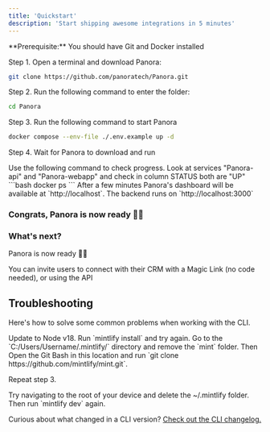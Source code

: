 ```yaml
---
title: 'Quickstart'
description: 'Start shipping awesome integrations in 5 minutes'
---
```


<Info>
  **Prerequisite:** You should have Git and Docker installed
</Info>

Step 1. Open a terminal and download Panora:

```bash bash
git clone https://github.com/panoratech/Panora.git
```

Step 2. Run the following command to enter the folder:

```bash
cd Panora
```

Step 3. Run the following command to start Panora

```bash
docker compose --env-file ./.env.example up -d
```

Step 4. Wait for Panora to download and run

<Tip>
  Use the following command to check progress. Look at services "Panora-api" and  "Panora-webapp" and check in column STATUS both are "UP"
  ```bash
docker ps
```

</Tip>
After a few minutes Panora's dashboard will be available at `http://localhost`.
The backend runs on `http://localhost:3000`

### Congrats, Panora is now ready 🍾🔥
### What's next? 

Panora is now ready 🍾🔥

You can invite users to connect with their CRM with a Magic Link (no code needed), or using the API 

## Troubleshooting

Here's how to solve some common problems when working with the CLI.

<AccordionGroup>
  <Accordion title="Mintlify is not loading">
    Update to Node v18. Run `mintlify install` and try again.
  </Accordion>
  <Accordion title="No such file or directory on Windows">
Go to the `C:/Users/Username/.mintlify/` directory and remove the `mint`
folder. Then Open the Git Bash in this location and run `git clone
https://github.com/mintlify/mint.git`.

Repeat step 3.

  </Accordion>
  <Accordion title="Getting an unknown error">
    Try navigating to the root of your device and delete the ~/.mintlify folder.
    Then run `mintlify dev` again.
  </Accordion>
</AccordionGroup>

Curious about what changed in a CLI version? [Check out the CLI changelog.](/changelog/command-line)
